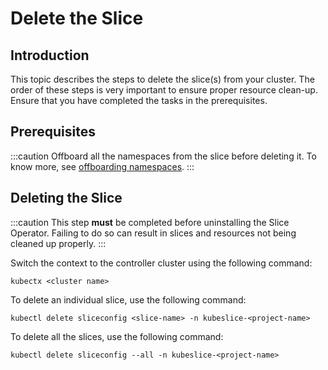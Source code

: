# Delete the Slice

## Introduction

This topic describes the steps to delete the slice(s) from your cluster. The order of
these steps is very important to ensure proper resource clean-up. Ensure that you have 
completed the tasks in the prerequisites.

## Prerequisites

:::caution
Offboard all the namespaces from the slice before deleting it. To know
more, see [offboarding namespaces](/versioned_docs/version-0.4.0/getting-started-with-cloud-clusters/uninstalling-kubeslice/offboarding-namespaces.mdx).
:::

## Deleting the Slice 

:::caution
This step **must** be completed before uninstalling the Slice Operator. Failing to do so 
can result in slices and resources not being cleaned up properly.
:::

Switch the context to the controller cluster using the following command:

```
kubectx <cluster name>
```

To delete an individual slice, use the following command:

```
kubectl delete sliceconfig <slice-name> -n kubeslice-<project-name>
```

To delete all the slices, use the following command:

``` 
kubectl delete sliceconfig --all -n kubeslice-<project-name>
```